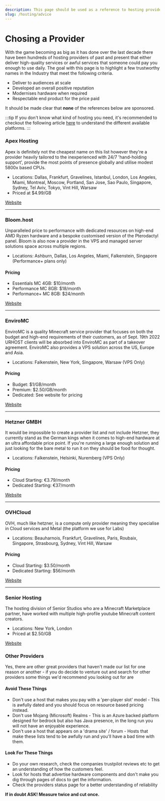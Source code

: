 ```yaml
---
description: This page should be used as a reference to hosting providers and is not a substitute for their trustpilot and / or other clients real world experiences.
slug: /hosting/advice
---
```


# Chosing a Provider

With the game becoming as big as it has done over the last decade there have been hundreds of hosting providers of past and present that either deliver high-quality services or awful services that someone could pay you enough to use daily. The goal with this page is to highlight a few trustworthy names in the Industry that meet the following criteria.

<ul>
    <li>Deliver to audiences at scale</li>
    <li>Developed an overall positive reputation</li>
    <li>Modernises hardware when required</li>
    <li>Respectable end product for the price paid</li>
</ul>

It should be made clear that <strong>none</strong> of the references below are sponsored.


:::tip 
If you don't know what kind of hosting you need, it's recommended to checkout the following article <a href="https://setup.md/hosting/types">here</a> to understand the different available platforms.
:::

### Apex Hosting

Apex is definitely not the cheapest name on this list however they're a provider heavily tailored to the inexperienced with 24/7 'hand-holding support', provide the most points of presence globally and utilise modest 5800x based CPUs.

* Locations: Dallas, Frankfurt, Gravelines, Istanbul, London, Los Angeles, Miami, Montreal, Moscow, Portland, San Jose, Sao Paulo, Singapore, Sydney, Tel Aviv, Tokyo, Vint Hill, Warsaw
* Priced at $4.99/GB

<div>
<a class="button button--outline button--primary" href="https://apexminecrafthosting.com">Website</a>
</div>

---

### Bloom.host

Unparalleled price to performance with dedicated resources on high-end AMD Ryzen hardware and a bespoke customised version of the Pterodactyl panel. Bloom is also now a provider in the VPS and managed server solutions space across multiple regions.

* Locations: Ashburn, Dallas, Los Angeles, Miami, Falkenstein, Singapore (Performance+ plans only)

#### Pricing

* Essentials MC 4GB: $10/month
* Performance MC 8GB: $18/month
* Performance+ MC 8GB: $24/month

<div>
<a class="button button--outline button--primary" href="https://bloom.host">Website</a>
</div>

---

### EnviroMC

EnviroMC is a quality Minecraft service provider that focuses on both the budget and high-end requirements of their customers, as of Sept. 19th 2022 URHOST clients will be absorbed into EnviroMC as part of a takeover agreement. EnviroMC also provides a VPS solution across the US, Europe and Asia.

* Locations: Falkenstein, New York, Singapore, Warsaw (VPS Only)

#### Pricing

* Budget: $1/GB/month
* Premium: $2.50/GB/month
* Dedicated: See website for pricing

<div>
<a class="button button--outline button--primary" href="https://enviromc.host">Website</a>
</div>

---

### Hetzner GMBH 

It would be impossible to create a provider list and not include Hetzner, they currently stand as the German kings when it comes to high-end hardware at an ultra affordable price point. If you're running a large enough solution and just looking for the bare metal to run it on they should be food for thought.

* Locations: Falkenstein, Helsinki, Nuremberg (VPS Only)

#### Pricing 

* Cloud Starting: €3.79/month
* Dedicated Starting: €37/month

<div>
<a class="button button--outline button--primary" href="https://hetzner.com">Website</a>
</div>

--- 

### OVHCloud 

OVH, much like hetzner, is a compute only provider meaning they specialise in Cloud services and Metal (the platform we use for Labs)

* Locations: Beauharnois, Frankfurt, Gravelines, Paris, Roubaix, Singapore, Strasbourg, Sydney, Vint Hill, Warsaw

#### Pricing 

* Cloud Starting: $3.50/month
* Dedicated Starting: $56/month

<div>
<a class="button button--outline button--primary" href="https://ovhcloud.com">Website</a>
</div>

---

### Senior Hosting

The hosting division of Senior Studios who are a Minecraft Marketplace partner, have worked with multiple high-profile youtube Minecraft content creators. 

* Locations: New York, London
* Priced at $2.50/GB

<div>
<a class="button button--outline button--primary" href="https://www.senior-studios.com/hosting">Website</a>
</div>

### Other Providers 

Yes, there are other great providers that haven't made our list for one reason or another - if you do decide to venture out and search for other providers some things we'd recommend you looking out for are 

#### Avoid These Things

- Don't use a host that makes you pay with a 'per-player slot' model - This is awfully dated and you should focus on resource based pricing instead.
- Don't use Mojang (Microsoft) Realms - This is an Azure backed platform designed for bedrock but also has Java presence, in the long run you will not have an enjoyable experience.
- Don't use a host that appears on a 'drama site' / forum - Hosts that make these lists tend to be awfully run and you'll have a bad time with them.

#### Look For These Things
- Do your own research, check the companies trustpilot reviews etc to get an understanding of how the customers feel.
- Look for hosts that advertise hardware components and don't make you dig through pages of docs to get the information.
- Check the providers status page for a better understanding of reliability

<strong> If in doubt ASK! Measure twice and cut once.</strong> 